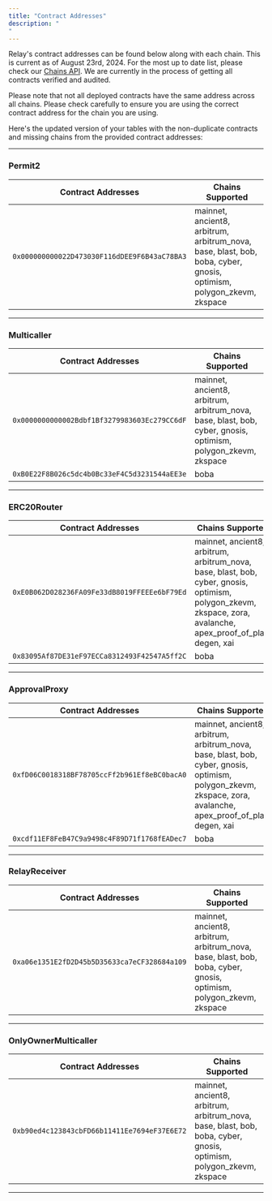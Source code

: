 ```yaml
---
title: "Contract Addresses"
description: "
"
---
```


Relay's contract addresses can be found below along with each chain. This is current as of August 
23rd, 2024. For the most up to date list, please check our [Chains API](https://api.relay.link/chains).
We are currently in the process of getting all contracts verified and audited.

<Info>Please note that not all deployed contracts have the same address across all chains.
Please check carefully to ensure you are using the correct contract address for the chain you are using.</Info>

Here's the updated version of your tables with the non-duplicate contracts and missing chains from the provided contract addresses:

---

### **Permit2**
| Contract Addresses                                      | Chains Supported                                                                                       |
|---------------------------------------------------------|--------------------------------------------------------------------------------------------------------|
| `0x000000000022D473030F116dDEE9F6B43aC78BA3`            | mainnet, ancient8, arbitrum, arbitrum_nova, base, blast, bob, boba, cyber, gnosis, optimism, polygon_zkevm, zkspace |

---

### **Multicaller**
| Contract Addresses                                      | Chains Supported                                                                                       |
|---------------------------------------------------------|--------------------------------------------------------------------------------------------------------|
| `0x0000000000002Bdbf1Bf3279983603Ec279CC6dF`            | mainnet, ancient8, arbitrum, arbitrum_nova, base, blast, bob, cyber, gnosis, optimism, polygon_zkevm, zkspace |
| `0xB0E22F8B026c5dc4b0Bc33eF4C5d3231544aEE3e`            | boba                                                                                                   |

---

### **ERC20Router**
| Contract Addresses                                      | Chains Supported                                                                                       |
|---------------------------------------------------------|--------------------------------------------------------------------------------------------------------|
| `0xE0B062D028236FA09Fe33dB8019FFEEEe6bF79Ed`            | mainnet, ancient8, arbitrum, arbitrum_nova, base, blast, bob, cyber, gnosis, optimism, polygon_zkevm, zkspace, zora, avalanche, apex_proof_of_play, degen, xai |
| `0x83095Af87DE31eF97ECCa8312493F42547A5ff2C`            | boba                                                                                                   |

---

### **ApprovalProxy**
| Contract Addresses                                      | Chains Supported                                                                                       |
|---------------------------------------------------------|--------------------------------------------------------------------------------------------------------|
| `0xfD06C0018318BF78705ccFf2b961Ef8eBC0bacA0`            | mainnet, ancient8, arbitrum, arbitrum_nova, base, blast, bob, cyber, gnosis, optimism, polygon_zkevm, zkspace, zora, avalanche, apex_proof_of_play, degen, xai |
| `0xcdf11EF8FeB47C9a9498c4F89D71f1768fEADec7`            | boba                                                                                                   |

---

### **RelayReceiver**
| Contract Addresses                                      | Chains Supported                                                                                       |
|---------------------------------------------------------|--------------------------------------------------------------------------------------------------------|
| `0xa06e1351E2fD2D45b5D35633ca7eCF328684a109`            | mainnet, ancient8, arbitrum, arbitrum_nova, base, blast, bob, boba, cyber, gnosis, optimism, polygon_zkevm, zkspace |

---

### **OnlyOwnerMulticaller**
| Contract Addresses                                      | Chains Supported                                                                                       |
|---------------------------------------------------------|--------------------------------------------------------------------------------------------------------|
| `0xb90ed4c123843cbFD66b11411Ee7694eF37E6E72`            | mainnet, ancient8, arbitrum, arbitrum_nova, base, blast, bob, boba, cyber, gnosis, optimism, polygon_zkevm, zkspace |

---